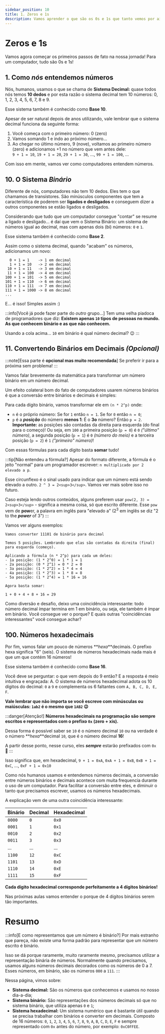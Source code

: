 ```yaml
---
sidebar_position: 10
title: 1. Zeros e 1s
description: Vamos aprender o que são os 0s e 1s que tanto vemos por aí
---
```


# Zeros e 1s

Vamos agora começar os primeiros passos de fato na nossa jornada! Para um computador, tudo são 0s e 1s!

## 1. Como _nós_ entendemos números

Nós, humanos, usamos o que se chama de **Sistema Decimal:** quase todos nós temos **10 dedos** e por esta razão o sistema decimal tem 10 números: 0, 1, 2, 3, 4, 5, 6, 7, 8 e 9.

Esse sistema também é conhecido como **Base 10**.

Apesar de ser natural depois de anos utilizando, vale lembrar que o sistema decimal funciona da seguinte forma:

1. Você começa com o primeiro número: 0 (zero)
2. Vamos somando 1 e indo ao próximo número...
3. Ao chegar no último número, 9 (nove), voltamos ao primeiro número (zero) e adicionamos +1 no número que vem antes dele:<br/>`9 + 1 = 10`, `19 + 1 = 20`, `29 + 1 = 30`, ..., `99 + 1 = 100`, ...

Com isso em mente, vamos ver como computadores entendem números.

## 10. O Sistema _Binário_

Diferente de nós, computadores não tem 10 dedos. Eles tem o que chamamos de transístores. São minúsculos componentes que tem a característica de poderem ser **ligados e desligados** e conseguem dizer a outros componentes se estão ligados e desligados.

Considerando que tudo que um computador consegue "contar" se resume a ligado e desligado... é daí que vem o Sistema Binário: um sistema de números igual ao decimal, mas com apenas dois (bi) números: `0` e `1`.

Esse sistema também é conhecido como **Base 2**.

Assim como o sistema decimal, quando "acabam" os números, adicionamos um novo:

```text
  0 + 1 = 1    -> 1 em decimal
  1 + 1 = 10   -> 2 em decimal
 10 + 1 = 11   -> 3 em decimal
 11 + 1 = 100  -> 4 em decimal
100 + 1 = 101  -> 5 em decimal
101 + 1 = 110  -> 6 em decimal
110 + 1 = 111  -> 7 em decimal
111 + 1 = 1000 -> 8 em decimal
...
```

E... é isso! Simples assim :)

:::info[Você já pode fazer parte do *outro* grupo...]
Tem uma velha piadoca de programadores que diz: **Existem apenas `10` tipos de pessoas no mundo. As que conhecem binário e as que não conhecem.**

Usando a cola acima... `10` em binário é qual número decimal? :wink:
:::

## 11. Convertendo Binários em Decimais _(Opcional)_

:::note[Essa parte é **opcional mas muito recomendada**]
Se preferir ir para a próxima sem problema!
:::

Vamos falar brevemente da matemática para transformar um número binário em um número decimal.

Um efeito colateral bom do fato de computadores usarem números binários é que a conversão entre binários e decimais é simples:

Para cada dígito binário, vamos transformar ele em `(n * 2^p)` onde:

- `n` é o próprio número: Se for `1` então `n = 1`. Se for `0` então `n = 0`;
- `p` é a **_posição_** do número **menos 1**: É o **3o** número? Então `p = 2`. **Importante:** as posições são contadas da direita para esquerda (do final para o começo)! Ou seja, em `100` a primeira posição (`p = 0`) é `0` _("último" número)_, a segunda posição (`p = 1`) é `0` _(número do meio)_ e a terceira posição (`p = 2`) é `1` _("primeiro" número)_!

Com essas fórmulas para cada dígito basta **somar** tudo!

:::tip[Não entendeu a fórmula?]
Apesar do formato diferente, a fórmula é o jeito "normal" para um programador escrever: `n multiplicado por 2 elevado a p`.

Esse circunflexo é o sinal usado para indicar que um número está sendo elevado a outro. `2 ^ 3 = 2<sup>3</sup>`. Vamos ver mais sobre isso no futuro.

Caso esteja lendo outros conteúdos, alguns preferem usar `pow(2, 3) = 2<sup>3</sup>` - significa a mesma coisa, só que escrito diferente. Esse `pow` vem de **pow**er, a palavra em inglês para "elevado a" (2<sup>3</sup> em inglês se diz "2 to the **_power_** of 3")
:::

Vamos ver alguns exemplos:

```text title="11101 -> 29"
Vamos converter 11101 de binário para decimal

Temos 5 posições. Lembrando que elas são contadas da direita (final) para esquerda (começo).

Aplicando a fórmula (n * 2^p) para cada um deles:
- 1a posição: (1 * 2^0) = 1 * 1 = 1
- 2a posição: (0 * 2^1) = 0 * 2 = 0
- 3a posição: (1 * 2^2) = 1 * 4 = 4
- 4a posição: (1 * 2^3) = 1 * 8 = 8
- 5a posição: (1 * 2^4) = 1 * 16 = 16

Agora basta somar:

1 + 0 + 4 + 8 + 16 = 29
```

Como diversão e desafio, deixo uma coincidência interessante: todo número decimal ímpar termina em 1 em binário, ou seja, ele também é ímpar em binário. Você consegue ver o porque? E quais outras "coincidências interessantes" você consegue achar?

## 100. Números hexadecimais

Por fim, vamos falar um pouco de números **_hexa_**decimais. O prefixo hexa significa "6" (seis). O sistema de números hexadecimais nada mais é que um que contém 16 números!

Esse sistema também é conhecido como **Base 16**.

Você deve se perguntar: o que vem depois do 9 então? E a resposta é meio intuitiva e engraçada: A. O sistema de números hexadecimal adota os 10 dígitos do decimal: `0` a `9` e complementa os 6 faltantes com `A, B, C, D, E, F`.

**Vale lembrar que não importa se você escreve com minúsculas ou maiúsculas: `1ab2` é o mesmo que `1AB2` :wink:**

:::danger[Atenção!]
**Números hexadecimais na programação são sempre escritos e representados com o prefixo `0x` (zero + xis).**

Dessa forma é possível saber se `10` é o número decimal `10` ou na verdade é o número **_hexa_**decimal `10`, que é o número decimal **16**!

A partir desse ponto, nesse curso, eles **_sempre_** estarão prefixados com `0x` :eyes:
:::

Isso significa que, em hexadecimal, `9 + 1 = 0xA`, `0xA + 1 = 0xB`, `0xB + 1 = 0xC`, ..., `0xF + 1 = 0x10`

Como nós humanos usamos e entendemos números decimais, a conversão entre números binários e decimais acontece com muita frequencia durante o uso de um computador. Para facilitar a conversão entre eles, e diminuir o tanto que precisamos escrever, usamos os números hexadecimais.

A explicação vem de uma outra coincidência interessante:

| Binário | Decimal | Hexadecimal |
| ------- | ------- | ----------- |
| `0000`  | `0`     | `0x0`       |
| `0001`  | `1`     | `0x1`       |
| `0010`  | `2`     | `0x2`       |
| `0011`  | `3`     | `0x3`       |
| ...     | ...     | ...         |
| `1100`  | `12`    | `0xC`       |
| `1101`  | `13`    | `0xD`       |
| `1110`  | `14`    | `0xE`       |
| `1111`  | `15`    | `0xF`       |

**Cada dígito hexadecimal corresponde perfeitamente a 4 dígitos binários!**

Nas próximas aulas vamos entender o porque de 4 dígitos binários serem tão importantes.

# Resumo

:::info[E como representamos que um número é binário?]
Por mais estranho que pareça, não existe uma forma padrão para representar que um número escrito é binário.

Isso se dá porque raramente, muito raramente mesmo, precisamos utilizar a representação binária de números. Normalmente quando precisamos, usamos alguns números decimais decorados como os números de 0 a 7. Esses números, em binário, são os números `000` a `111`.
:::

Nessa página, vimos sobre:

- **Sistema decimal:** São os números que conhecemos e usamos no nosso dia-a-dia;
- **Sistema binário:** São representações dos números decimais só que no sistema binário, que utiliza apenas `0` e `1`;
- **Sistema hexadecimal:** Um sistema numérico que é bastante útil quando se precisa trabalhar com binários e converter em decimais. Composto de 16 números: `0`, `1`, `2`, `3`, `4`, `5`, `6`, `7`, `8`, `9`, `A`, `B`, `C`, `D`, `E`, `F` e sempre representado com `0x` antes do número, por exemplo: `0xC0FFEE`.
